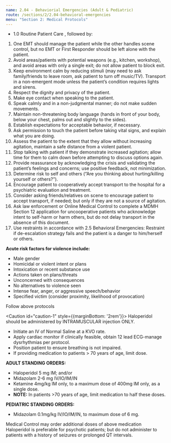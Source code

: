 ```yaml
---
name: 2.04 - Behaviorial Emergencies (Adult & Pediatric)
route: /sections/2/2.04-behavioral-emergencies
menu: "Section 2: Medical Protocols"
---
```



<EMTLevel level="basic">
  <ul>
    <li>
      <MyLink to="/sections/1/1.0-routine-patient-care">
      1.0 Routine Patient Care
      </MyLink>
      , followed by:
    </li>
  </ul>

  <ol style={{ padding: '0 1rem'}}>
    <li>
      One EMT should manage the patient while the other handles scene control, but no
      EMT or First Responder should be left alone with the patient.
    </li>
    <li>
      Avoid areas/patients with potential weapons (e.g., kitchen, workshop), and avoid
      areas with only a single exit; do not allow patient to block exit.
    </li>
    <li>
      Keep environment calm by reducing stimuli (may need to ask family/friends to
       leave room, ask patient to turn off music/TV). Transport in a non-emergent mode
       unless the patient’s condition requires lights and sirens.
    </li>
    <li>
      Respect the dignity and privacy of the patient.
    </li>
    <li>
      Make eye contact when speaking to the patient.
    </li>
    <li>
      Speak calmly and in a non-judgmental manner; do not make sudden movements.
    </li>
    <li>
      Maintain non-threatening body language (hands in front of your body, below your
      chest, palms out and slightly to the sides).
    </li>
    <li>
      Establish expectations for acceptable behavior, if necessary.
    </li>
    <li>
      Ask permission to touch the patient before taking vital signs, and explain what
       you are doing.
    </li>
    <li>
      Assess the patient to the extent that they allow without increasing agitation,
       maintain a safe distance from a violent patient.
    </li>
    <li>
      Stop talking with patient if they demonstrate increased agitation; allow time for
       them to calm down before attempting to discuss options again.
    </li>
    <li>
      Provide reassurance by acknowledging the crisis and validating the patient’s
       feelings and concerns; use positive feedback, not minimization.
    </li>
    <li>
      Determine risk to self and others (“Are you thinking about hurting/killing yourself
       or others?”).
    </li>
    <li>
      Encourage patient to cooperatively accept transport to the hospital for a
       psychiatric evaluation and treatment.
    </li>
    <li>
      Consider asking friends/relatives on scene to encourage patient to accept
       transport, if needed; but only if they are not a source of agitation.
    </li>
    <li>
      Ask law enforcement or Online Medical Control to complete a MDMH Section 12
      application for uncooperative patients who acknowledge intent to self-harm or
      harm others, but do not delay transport in the absence of this document.
    </li>
    <li>
      Use restraints in accordance with 2.5 Behavioral Emergencies: Restraint if
       de-escalation strategy fails and the patient is a danger to him/herself or others.
    </li>
  </ol>

  <strong>Acute risk factors for violence include:</strong>

  <ul style={{ padding: "0.5rem 1rem" }}>
    <li>
      Male gender
    </li>
    <li>
      Homicidal or violent intent or plans
    </li>
    <li>
      Intoxication or recent substance use
    </li>
    <li>
      Actions taken on plans/threats
    </li>
    <li>
      Unconcerned with consequences
    </li>
    <li>
      No alternatives to violence seen
    </li>
    <li>
      Intense fear, anger, or aggressive speech/behavior
    </li>
    <li>
      Specified victim (consider proximity, likelihood of provocation)
    </li>
  </ul>
</EMTLevel>
<EMTLevel level="advanced">
  Follow above protocols
</EMTLevel>

<Caution id="caution-1" style={{marginBottom: '2rem'}}>
  Haloperidol should be administered by INTRAMUSCULAR injection ONLY.
</Caution>
<EMTLevel level="paramedic">
  <ul>
    <li>
      Initiate an IV of Normal Saline at a KVO rate.
    </li>
    <li>
      Apply cardiac monitor if clinically feasible, obtain 12 lead ECG-manage
      dysrhythmias per protocol.
    </li>
    <li>
      Position patient to ensure breathing is not impaired.
    </li>
    <li>
      If providing medication to patients &gt; 70 years of age, limit dose.
    </li>
  </ul>

  <strong>
    ADULT STANDING ORDERS:
  </strong>
  <ul>
    <li>
      Haloperidol 5 mg IM; and/or
    </li>
    <li>
      Midazolam 2-6 mg IV/IO/IM/IN
    </li>
    <li>
      Ketamine 4mg/kg IM only, to a maximum dose of 400mg IM only, as a
      single dose.
    </li>
    <li>
      <strong>NOTE:</strong> In patients >70 years of age, limit medication to half these
      doses.
    </li>
  </ul>

  <strong>
    PEDIATRIC STANDING ORDERS:
  </strong>
  <ul>
    <li>
      Midazolam 0.1mg/kg IV/IO/IM/IN, to maximum dose of 6 mg.
    </li>
  </ul>
  <Note id="note-1">
    Medical Control may order additional doses of above medication
  </Note>
</EMTLevel>

<Caution id="caution-2">
  Haloperidol is preferable for psychotic patients; but do not administer to patients with a
  history of seizures or prolonged QT intervals.
</Caution>
